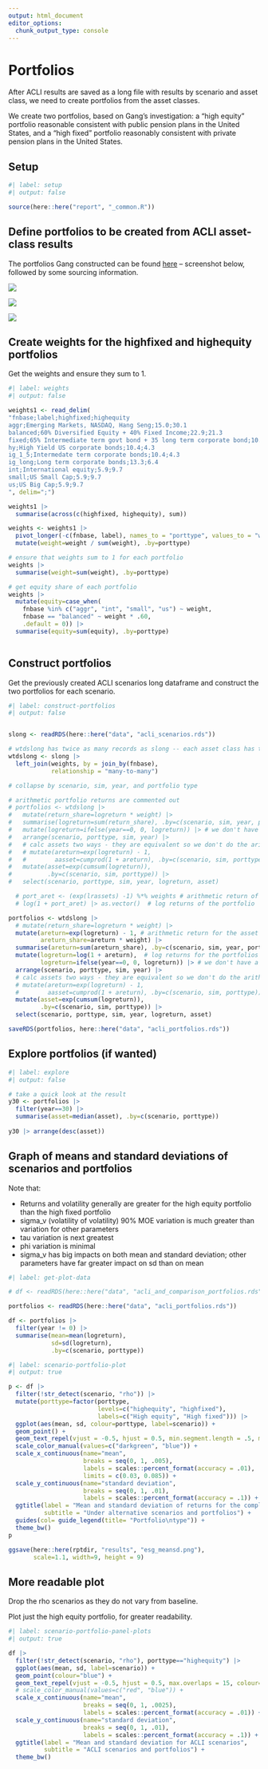 ```yaml
---
output: html_document
editor_options:
  chunk_output_type: console
---
```


# Portfolios

After ACLI results are saved as a long file with results by scenario and asset class, we need to create portfolios from the asset classes.

We create two portfolios, based on Gang's investigation: a "high equity" portfolio reasonable consistent with public pension plans in the United States, and a "high fixed" portfolio reasonably consistent with private pension plans in the United States.

## Setup

```r
#| label: setup
#| output: false

source(here::here("report", "_common.R"))

```

## Define portfolios to be created from ACLI asset-class results

The portfolios Gang constructed can be found [here](https://docs.google.com/spreadsheets/d/1c5qQ5XTNFq1iiMSs05NYaH23kVw1LQZk5fdxus3l4Ok/edit#gid=0) – screenshot below, followed by some sourcing information.

![](images/clipboard-4005543681.png)

![](images/clipboard-1522846233.png)

![](images/clipboard-528079377.png)

## Create weights for the highfixed and highequity portfolios

Get the weights and ensure they sum to 1.

```r
#| label: weights
#| output: false

weights1 <- read_delim(
"fnbase;label;highfixed;highequity
aggr;Emerging Markets, NASDAQ, Hang Seng;15.0;30.1
balanced;60% Diversified Equity + 40% Fixed Income;22.9;21.3
fixed;65% Intermediate term govt bond + 35 long term corporate bond;10.4;4.3
hy;High Yield US corporate bonds;10.4;4.3
ig_1_5;Intermedate term corporate bonds;10.4;4.3
ig_long;Long term corporate bonds;13.3;6.4
int;International equity;5.9;9.7
small;US Small Cap;5.9;9.7
us;US Big Cap;5.9;9.7
", delim=";")

weights1 |> 
  summarise(across(c(highfixed, highequity), sum))

weights <- weights1 |>
  pivot_longer(-c(fnbase, label), names_to = "porttype", values_to = "weight") |> 
  mutate(weight=weight / sum(weight), .by=porttype)

# ensure that weights sum to 1 for each portfolio
weights |> 
  summarise(weight=sum(weight), .by=porttype)

# get equity share of each portfolio
weights |> 
  mutate(equity=case_when(
    fnbase %in% c("aggr", "int", "small", "us") ~ weight,
    fnbase == "balanced" ~ weight * .60,
    .default = 0)) |> 
  summarise(equity=sum(equity), .by=porttype)



```

## Construct portfolios

Get the previously created ACLI scenarios long dataframe and construct the two portfolios for each scenario.

```r
#| label: construct-portfolios
#| output: false


slong <- readRDS(here::here("data", "acli_scenarios.rds"))

# wtdslong has twice as many records as slong -- each asset class has the relevant highfixed or highequity weight
wtdslong <- slong |> 
  left_join(weights, by = join_by(fnbase),
            relationship = "many-to-many")

# collapse by scenario, sim, year, and portfolio type

# arithmetic portfolio returns are commented out
# portfolios <- wtdslong |> 
#   mutate(return_share=logreturn * weight) |> 
#   summarise(logreturn=sum(return_share), .by=c(scenario, sim, year, porttype)) |> 
#   mutate(logreturn=ifelse(year==0, 0, logreturn)) |> # we don't have a return in year 0, set to zero
#   arrange(scenario, porttype, sim, year) |> 
#   # calc assets two ways - they are equivalent so we don't do the arithmetic approach
#   # mutate(areturn=exp(logreturn) - 1,
#   #        aasset=cumprod(1 + areturn), .by=c(scenario, sim, porttype)) |> # arithmetic asset
#   mutate(asset=exp(cumsum(logreturn)),
#          .by=c(scenario, sim, porttype)) |> 
#   select(scenario, porttype, sim, year, logreturn, asset)

  # port_aret <- (exp(lrassets) -1) %*% weights # arithmetic return of portfolio
  # log(1 + port_aret) |> as.vector()  # log returns of the portfolio

portfolios <- wtdslong |> 
  # mutate(return_share=logreturn * weight) |> 
  mutate(areturn=exp(logreturn) - 1, # arithmetic return for the asset class
         areturn_share=areturn * weight) |> 
  summarise(areturn=sum(areturn_share), .by=c(scenario, sim, year, porttype)) |> # arithmetic returns for the portfolios
  mutate(logreturn=log(1 + areturn),  # log returns for the portfolios
         logreturn=ifelse(year==0, 0, logreturn)) |> # we don't have a return in year 0, set to zero
  arrange(scenario, porttype, sim, year) |> 
  # calc assets two ways - they are equivalent so we don't do the arithmetic approach
  # mutate(areturn=exp(logreturn) - 1,
  #        aasset=cumprod(1 + areturn), .by=c(scenario, sim, porttype)) |> # arithmetic asset
  mutate(asset=exp(cumsum(logreturn)),
         .by=c(scenario, sim, porttype)) |> 
  select(scenario, porttype, sim, year, logreturn, asset)

saveRDS(portfolios, here::here("data", "acli_portfolios.rds"))

```

## Explore portfolios (if wanted)

```r
#| label: explore
#| output: false

# take a quick look at the result
y30 <- portfolios |> 
  filter(year==30) |> 
  summarise(asset=median(asset), .by=c(scenario, porttype))
  
y30 |> arrange(desc(asset))

```

## Graph of means and standard deviations of scenarios and portfolios

Note that:

-   Returns and volatility generally are greater for the high equity portfolio than the high fixed portfolio
-   sigma_v (volatility of volatility) 90% MOE variation is much greater than variation for other parameters
-   tau variation is next greatest
-   phi variation is minimal
-   sigma_v has big impacts on both mean and standard deviation; other parameters have far greater impact on sd than on mean

```r
#| label: get-plot-data

# df <- readRDS(here::here("data", "acli_and_comparison_portfolios.rds"))

portfolios <- readRDS(here::here("data", "acli_portfolios.rds"))

df <- portfolios |> 
  filter(year != 0) |> 
  summarise(mean=mean(logreturn),
            sd=sd(logreturn),
            .by=c(scenario, porttype))

```

```r
#| label: scenario-portfolio-plot
#| output: true

p <- df |> 
  filter(!str_detect(scenario, "rho")) |> 
  mutate(porttype=factor(porttype,
                         levels=c("highequity", "highfixed"),
                         labels=c("High equity", "High fixed"))) |> 
  ggplot(aes(mean, sd, colour=porttype, label=scenario)) +
  geom_point() +
  geom_text_repel(vjust = -0.5, hjust = 0.5, min.segment.length = .5, max.overlaps = 15) +
  scale_color_manual(values=c("darkgreen", "blue")) +
  scale_x_continuous(name="mean", 
                     breaks = seq(0, 1, .005),
                     labels = scales::percent_format(accuracy = .01),
                     limits = c(0.03, 0.085)) +
  scale_y_continuous(name="standard deviation", 
                     breaks = seq(0, 1, .01),
                     labels = scales::percent_format(accuracy = .1)) +
  ggtitle(label = "Mean and standard deviation of returns for the complex ESG",
          subtitle = "Under alternative scenarios and portfolios") +
  guides(col= guide_legend(title= "Portfolio\ntype")) +
  theme_bw()
p

ggsave(here::here(rptdir, "results", "esg_meansd.png"),
       scale=1.1, width=9, height = 9)

```

## More readable plot

Drop the rho scenarios as they do not vary from baseline.

Plot just the high equity portfolio, for greater readability.

```r
#| label: scenario-portfolio-panel-plots
#| output: true

df |> 
  filter(!str_detect(scenario, "rho"), porttype=="highequity") |> 
  ggplot(aes(mean, sd, label=scenario)) +
  geom_point(colour="blue") +
  geom_text_repel(vjust = -0.5, hjust = 0.5, max.overlaps = 15, colour="blue") +
  # scale_color_manual(values=c("red", "blue")) +
  scale_x_continuous(name="mean", 
                     breaks = seq(0, 1, .0025),
                     labels = scales::percent_format(accuracy = .01)) +
  scale_y_continuous(name="standard deviation", 
                     breaks = seq(0, 1, .01),
                     labels = scales::percent_format(accuracy = .1)) +
  ggtitle(label = "Mean and standard deviation for ACLI scenarios",
          subtitle = "ACLI scenarios and portfolios") +
  theme_bw()


```
